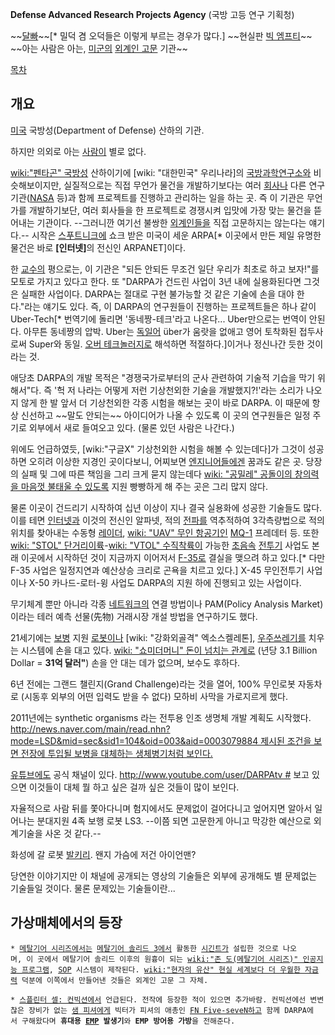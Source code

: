 '''Defense Advanced Research Projects Agency''' (국방 고등 연구 기획청)

~~[[달빠]]~~[* 밀덕 겸 오덕들은 이렇게 부르는 경우가 많다.]
~~현실판 [[빅 엠프티]]~~
~~아는 사람은 아는, [[미군]]의 [[외계인 고문]] 기관~~

[[목차]]

== 개요 ==
[[미국]] 국방성(Department of Defense) 산하의 기관.

하지만 의외로 아는 [[사람]]이 별로 없다.

[[wiki:"펜타곤" 국방성]] 산하이기에 [wiki: "대한민국" 우리나라]의 [[국방과학연구소]]와 비슷해보이지만, 실질적으로는 직접 무언가 물건을 개발하기보다는 여러 [[회사]]나 다른 연구기관([[NASA]] 등)과 함께 프로젝트를 진행하고 관리하는 일을 하는 곳. 즉 이 기관은 무언가를 개발하기보단, 여러 회사들을 한 프로젝트로 경쟁시켜 입맛에 가장 맞는 물건을 뜯어내는 기관이다. --그러니깐 여기선 불쌍한 [[외계인]]들을 직접 고문하지는 않는다는 얘기다.-- 시작은 [[스푸트니크]]에 쇼크 받은 미국이 세운 ARPA[* 이곳에서 만든 제일 유명한 물건은 바로 '''[인터넷]'''의 전신인 ARPANET]이다.

한 [[교수]]의 평으로는, 이 기관은 "되든 안되든 무조건 일단 우리가 최초로 하고 보자!"를 모토로 가지고 있다고 한다. 또 "DARPA가 건드린 사업이 3년 내에 실용화된다면 그것은 실패한 사업이다. DARPA는 절대로 구현 불가능할 것 같은 기술에 손을 대야 한다."라는 얘기도 있다. 즉, 이 DARPA의 연구원들이 진행하는 프로젝트들은 하나 같이 Uber-Tech[* 번역기에 돌리면 '동네짱-테크'라고 나온다... Uber만으로는 번역이 안된다. 아무튼 동네짱의 압박. Uber는  [[독일어]] über가 움랏을 없애고 영어 토착화된 접두사로써 Super와 동일. [[오버 테크놀러지]]로 해석하면 적절하다.]이거나 정신나간 듯한 것이라는 것.

애당초 DARPA의 개발 목적은 "경쟁국가로부터의 군사 관련하여 기술적 기습을 막기 위해서"다. 즉 '헉 저 나라는 어떻게 저런 기상천외한 기술을 개발했지?!'라는 소리가 나오지 않게 한 발 앞서 더 기상천외한 각종 시험을 해보는 곳이 바로 DARPA. 이 때문에 항상 신선하고 ~~말도 안되는~~ 아이디어가 나올 수 있도록 이 곳의 연구원들은 일정 주기로 외부에서 새로 들여오고 있다. (물론 있던 사람은 나간다.)

위에도 언급하였듯, [wiki:"구글X" 기상천외한 시험을 해볼 수 있는데다]가 그것이 성공하면 오히려 이상한 지경인 곳이다보니, 어찌보면 [[엔지니어]]들에겐 꿈과도 같은 곳. 당장의 실패 및 그에 따른 책임을 그리 크게 묻지 않는데다 [[wiki: "공밀레" 공돌이의 창의력을 마음껏 불태울 수 있도록]] 지원 빵빵하게 해 주는 곳은 그리 많지 않다.

물론 이곳이 건드리기 시작하여 십년 이상이 지나 결국 실용화에 성공한 기술들도 많다. 이를 테면 [[인터넷]]과 이것의 전신인 알파넷, 적의 [[전파]]를 역추적하여 3각측량법으로 적의 위치를 찾아내는 수동형 [[레이더]], [[wiki: "UAV" 무인 항공기]]인 [[MQ-1]] 프레데터 등. 또한 [[wiki: "STOL" 단거리이륙]]-[[wiki: "VTOL" 수직착륙]]이 가능한 [[초음속]] [[전투기]] 사업도 본래 이곳에서 시작하던 것이 지금까지 이어저서 [[F-35]]로 결실을 맺으려 하고 있다.[* 다만 F-35 사업은 일정지연과 예산상승 크리로 곤욕을 치르고 있다.] X-45 무인전투기 사업이나 X-50 카나드-로터-윙 사업도 DARPA의 지원 하에 진행되고 있는 사업이다.

무기체계 뿐만 아니라 각종 [[네트워크]]의 연결 방법이나 PAM(Policy Analysis Market)이라는 테러 예측 선물(先物) 거래시장 개설 방법을 연구하기도 했다.

21세기에는 [[보병]] 지원 [[로봇]]이나 [wiki: "강화외골격" 엑소스켈레톤], [[우주쓰레기]]를 치우는 시스템에 손을 대고 있다. [[wiki: "쇼미더머니" 돈이 넘치는 관계]]로 (년당 3.1 Billion Dollar = '''31억 달러"''') 손을 안 대는 데가 없으며, 보수도 후하다.

6년 전에는 그랜드 챌린지(Grand Challenge)라는 것을 열어, 100% 무인로봇 자동차로 (시동후 외부의 어떤 입력도 받을 수 없다) 모하비 사막을 가로지르게 했다.

2011년에는 synthetic organisms 라는 전투용 인조 생명체 개발 계획도 시작했다. 
[[http://news.naver.com/main/read.nhn?mode=LSD&mid=sec&sid1=104&oid=003&aid=0003079884 제시된 조건을 보면 전장에 투입될 보병을 대체하는 생체병기처럼 보인다.]]

[[유튜브]]에도 공식 채널이 있다. [[http://www.youtube.com/user/DARPAtv #]] 보고 있으면 이것들이 대체 뭘 하고 싶은 걸까 싶은 것들이 많이 보인다.

{{{#!html
<iframe width="560" height="315" src="//www.youtube.com/embed/hNUeSUXOc-w" frameborder="0" allowfullscreen></iframe>
}}}
자율적으로 사람 뒤를 쫓아다니며 험지에서도 문제없이 걸어다니고 엎어지면 알아서 일어나는 분대지원 4족 보행 로봇 LS3. --이쯤 되면 고문한게 아니고 막강한 예산으로 외계기술을 사온 것 같다.--

화성에 갈 로봇 [http://media.daum.net/digital/others/newsview?newsid=20131212131107377 발키리]. 왠지 가슴에 저건 아이언맨?

당연한 이야기지만 이 채널에 공개되는 영상의 기술들은 외부에 공개해도 별 문제없는 기술들일 것이다. 물론 문제있는 기술들이란...

== 가상매체에서의 등장 ==

 * [[메탈기어 시리즈]]에서는 [[메탈기어 솔리드 3]]에서 활동한 [[시긴트]]가 설립한 것으로 나오며, 이 곳에서 메탈기어 솔리드 이후의 원흉이 되는 [[wiki:"존 도(메탈기어 시리즈)" 인공지능 프로그램]], [[SOP]] 시스템이 제작된다. [[wiki:"현자의 유산" 현실 세계보다 더 우월한 자금력]] 덕분에 이쪽에서 만들어낸 것들은 외계인 고문 그 자체.

 * [[스플린터 셀: 컨빅션]]에서 언급된다. 전작에 등장한 적이 있으면 추가바람. 컨빅션에선 변변찮은 장비가 없는 [[샘 피셔]]에게 빅터가 피셔의 애총인 [[FN Five-seveN]]하고 함께 DARPA에서 구해왔다며 '''휴대용 [[EMP]] 발생기'''와 '''EMP 방어용 가방'''을 전해준다. 

